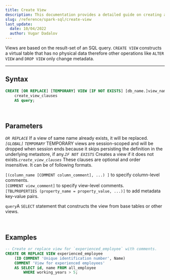 ```yaml
---
title: Create View
description: This documentation provides a detailed guide on creating a view using Apache Spark SQL, facilitating a clear understanding of the process.
slug: /reference/spark-sql/create-view
last_update:
  date: 10/04/2022
  author: Vugar Dadalov
---
```


Views are based on the result-set of an SQL query. `CREATE VIEW` constructs a virtual table that has no physical data therefore other operations like `ALTER VIEW` and `DROP VIEW` only change metadata.

---

## Syntax

```sql
CREATE [OR REPLACE] [TEMPORARY] VIEW [IF NOT EXISTS] [db_name.]view_name
    create_view_clauses
    AS query;
```

<br />

## Parameters

_`OR REPLACE`_ If a view of same name already exists, it will be replaced._`[GLOBAL]` `TEMPORARY`_ TEMPORARY views are session-scoped and will be dropped when session ends because it skips persisting the definition in the underlying metastore, if any._`IF NOT EXISTS`_ Creates a view if it does not exists._`create_view_clauses`_ These clauses are optional and order insensitive. It can be of following formats.

`[(column_name [COMMENT column_comment], ...) ]` to specify column-level comments.  
`[COMMENT view_comment]` to specify view-level comments.  
`[TBLPROPERTIES (property_name = property_value, ...)]` to add metadata key-value pairs.

`query`A `SELECT` statement that constructs the view from base tables or other views.

<br />

## Examples

```sql
-- Create or replace view for `experienced_employee` with comments.
CREATE OR REPLACE VIEW experienced_employee
    (ID COMMENT 'Unique identification number', Name)
    COMMENT 'View for experienced employees'
    AS SELECT id, name FROM all_employee
        WHERE working_years > 5;
```
